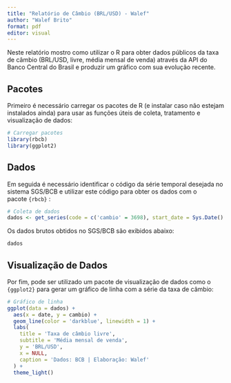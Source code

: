 ---
title: "Relatório de Câmbio (BRL/USD) - Walef"
author: "Walef Brito"
format: pdf
editor: visual
---

Neste relatório mostro como utilizar o R para obter dados públicos da taxa de câmbio (BRL/USD, livre, média mensal de venda) através da API do Banco Central do Brasil e produzir um gráfico com sua evolução recente.

## Pacotes

Primeiro é necessário carregar os pacotes de R (e instalar caso não estejam instalados ainda) para usar as funções úteis de coleta, tratamento e visualização de dados:

```{r}
# Carregar pacotes
library(rbcb)
library(ggplot2)
```

## Dados

Em seguida é necessário identificar o código da série temporal desejada no sistema SGS/BCB e utilizar este código para obter os dados com o pacote `{rbcb}` :

```{r}
# Coleta de dados
dados <- get_series(code = c('cambio' = 3698), start_date = Sys.Date() - 365*4)
```

Os dados brutos obtidos no SGS/BCB são exibidos abaixo:

```{r}
dados
```

## **Visualização de Dados**

Por fim, pode ser utilizado um pacote de visualização de dados como o `{ggplot2}` para gerar um gráfico de linha com a série da taxa de câmbio:

```{r}
# Gráfico de linha
ggplot(data = dados) +
  aes(x = date, y = cambio) +
  geom_line(color = 'darkblue', linewidth = 1) +
  labs(
    title = 'Taxa de câmbio livre',
    subtitle = 'Média mensal de venda',
    y = 'BRL/USD',
    x = NULL,
    caption = 'Dados: BCB | Elaboração: Walef'
  ) +
  theme_light()
```
